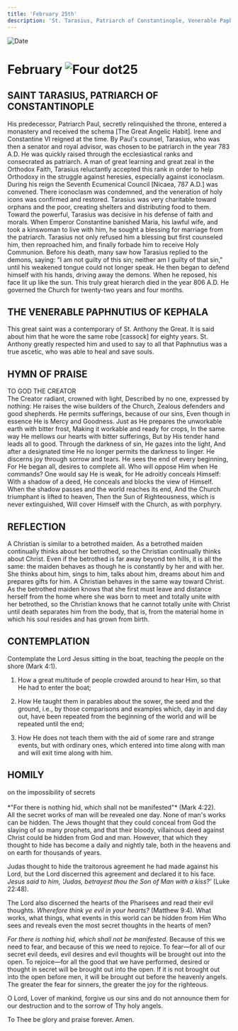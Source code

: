 ```yaml
---
title: 'February 25th'
description: 'St. Tarasius, Patriarch of Constantinople, Venerable Paphnutius of Kephala'
---
```


<RunningHead />
<Image src="/title-imprint.png" height={68} width={50} alt="Date" className="title-imprint"/>

# <div id="date">February <Image className="four-dot" src="/four-dot.png" height={15} width={15} alt="Four dot" />25</div>

## SAINT TARASIUS, PATRIARCH OF CONSTANTINOPLE

His predecessor, Patriarch Paul, secretly relinquished the throne, entered a monastery and received the schema [The Great Angelic Habit]. Irene and Constantine VI reigned at the time. By Paul's counsel, Tarasius, who was then a senator and royal advisor, was chosen to be patriarch in the year 783 A.D. He was quickly raised through the ecclesiastical ranks and consecrated as patriarch. A man of great learning and great zeal in the Orthodox Faith, Tarasius reluctantly accepted this rank in order to help Orthodoxy in the struggle against heresies, especially against iconoclasm. During his reign the Seventh Ecumenical Council [Nicaea, 787 A.D.] was convened. There iconoclasm was condemned, and the veneration of holy icons was confirmed and restored. Tarasius was very charitable toward orphans and the poor, creating shelters and distributing food to them. Toward the powerful, Tarasius was decisive in his defense of faith and morals. When Emperor Constantine banished Maria, his lawful wife, and took a kinswoman to live with him, he sought a blessing for marriage from the patriarch. Tarasius not only refused him a blessing but first counseled him, then reproached him, and finally forbade him to receive Holy Communion. Before his death, many saw how Tarasius replied to the demons, saying: "I am not guilty of this sin; neither am I guilty of that sin," until his weakened tongue could not longer speak. He then began to defend himself with his hands, driving away the demons. When he reposed, his face lit up like the sun. This truly great hierarch died in the year 806 A.D. He governed the Church for twenty-two years and four months.

## THE VENERABLE PAPHNUTIUS OF KEPHALA

This great saint was a contemporary of St. Anthony the Great. It is said about him that he wore the same robe [cassock] for eighty years. St. Anthony greatly respected him and used to say to all that Paphnutius was a true ascetic, who was able to heal and save souls.


## HYMN OF PRAISE
<div style={{textAlign:'center', color:'crimson', fontWeight:'bold'}}>
TO GOD THE CREATOR
</div>
The Creator radiant, crowned with light,  
Described by no one, expressed by nothing:  
He raises the wise builders of the Church,  
Zealous defenders and good shepherds.  
He permits sufferings, because of our sins,  
Even though in essence He is Mercy and Goodness.  
Just as He prepares the unworkable earth with bitter frost,  
Making it workable and ready for crops,  
In the same way He mellows our hearts with bitter sufferings,  
But by His tender hand leads all to good.  
Through the darkness of sin, He gazes into the light,  
And after a designated time He no longer permits the darkness to linger.  
He discerns joy through sorrow and tears.  
He sees the end of every beginning,  
For He began all, desires to complete all.  
Who will oppose Him when He commands?  
One would say He is weak, for He adroitly conceals Himself:  
With a shadow of a deed, He conceals and blocks the view of Himself.  
When the shadow passes and the world reaches its end,  
And the Church triumphant is lifted to heaven,  
Then the Sun of Righteousness, which is never extinguished,  
Will cover Himself with the Church, as with porphyry.  


## REFLECTION

A Christian is similar to a betrothed maiden. As a betrothed maiden continually thinks about her betrothed, so the Christian continually thinks about Christ. Even if the betrothed is far away beyond ten hills, it is all the same: the maiden behaves as though he is constantly by her and with her. She thinks about him, sings to him, talks about him, dreams about him and prepares gifts for him. A Christian behaves in the same way toward Christ. As the betrothed maiden knows that she first must leave and distance herself from the home where she was born to meet and totally unite with her betrothed, so the Christian knows that he cannot totally unite with Christ until death separates him from the body, that is, from the material home in which his soul resides and has grown from birth.


## CONTEMPLATION

Contemplate the Lord Jesus sitting in the boat, teaching the people on the shore (Mark 4:1).

1. How a great multitude of people crowded around to hear Him, so that He had to enter the boat;

2. How He taught them in parables about the sower, the seed and the ground, i.e., by those comparisons and examples which, day in and day out, have been repeated from the beginning of the world and will be repeated until the end;

3. How He does not teach them with the aid of some rare and strange events, but with ordinary ones, which entered into time along with man and will exit time along with him.


## HOMILY
<div style={{textAlign:'center', color:'crimson', fontWeight:'bold'}}>
on the impossibility of secrets
</div><br />
<div style={{textAlign:'right'}}>
*"For there is nothing hid, which shall not be manifested"* (Mark 4:22).
</div>
All the secret works of man will be revealed one day. None of man's works can be hidden. The Jews thought that they could conceal from God the slaying of so many prophets, and that their bloody, villainous deed against Christ could be hidden from God and man. However, that which they thought to hide has become a daily and nightly tale, both in the heavens and on earth for thousands of years.

Judas thought to hide the traitorous agreement he had made against his Lord, but the Lord discerned this agreement and declared it to his face. *Jesus said to him, 'Judas, betrayest thou the Son of Man with a kiss?'* (Luke 22:48).

The Lord also discerned the hearts of the Pharisees and read their evil thoughts. *Wherefore think ye evil in your hearts?* (Matthew 9:4). What works, what things, what events in this world can be hidden from Him Who sees and reveals even the most secret thoughts in the hearts of men?

*For there is nothing hid, which shall not be manifested.* Because of this we need to fear, and because of this we need to rejoice. To fear—for all of our secret evil deeds, evil desires and evil thoughts will be brought out into the open. To rejoice—for all the good that we have performed, desired or thought in secret will be brought out into the open. If it is not brought out into the open before men, it will be brought out before the heavenly angels. The greater the fear for sinners, the greater the joy for the righteous.

O Lord, Lover of mankind, forgive us our sins and do not announce them for our destruction and to the sorrow of Thy holy angels.

To Thee be glory and praise forever. Amen.